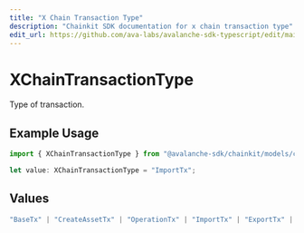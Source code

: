 ```yaml
---
title: "X Chain Transaction Type"
description: "Chainkit SDK documentation for x chain transaction type"
edit_url: https://github.com/ava-labs/avalanche-sdk-typescript/edit/main/chainkit/docs/models/components/xchaintransactiontype.md
---
```


# XChainTransactionType

Type of transaction.

## Example Usage

```typescript
import { XChainTransactionType } from "@avalanche-sdk/chainkit/models/components";

let value: XChainTransactionType = "ImportTx";
```

## Values

```typescript
"BaseTx" | "CreateAssetTx" | "OperationTx" | "ImportTx" | "ExportTx" | "UNKNOWN"
```